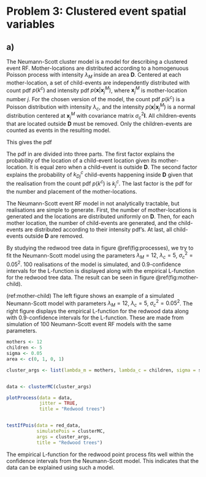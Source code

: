 # Problem 3: Clustered event spatial variables

## a)

The Neumann-Scott cluster model is a model for describing a clustered event RF.
Mother-locations are distributed according to a homogenuous Poisson process with intensity $\lambda_M$ inside an area $\mathbf{D}$. Centered at each mother-location, a set of child-events are independently distributed with count pdf $p(k^c)$ and intensity pdf $p(\bm{x} | \bm{x}_j^M)$, where $\bm{x}_j^M$ is mother-location number $j$. For the chosen version of the model, the count pdf $p(k^c)$ is a Poisson distribution with intensity $\lambda_c$, and the intensity $p(\bm{x} | \bm{x}_j^M)$ is a normal distribution centered at $\bm{x}_j^M$ with covariance matrix $\sigma_c^2 \mathbf{I}$. All children-events that are located outside $\mathbf{D}$ must be removed.
Only the children-events are counted as events in the resulting model.

This gives the pdf 

\begin{equation}
\label{eq:mother-child}
\begin{split}
\mathbf{X}_D &\sim p(\bm{x}_{ji}; j = 1, 2, ..., k_D^M; i = 1, 2, ..., k_{Dj}^c) \\
 &= \prod_{j = 1}^{k_D^M} \left(\left[\prod_{i = 1}^{k_{Dj}^c} \frac{I(\bm{x}_{ji} \in \mathbf{D}) p(\bm{x}_{ji} | \bm{x}_j^M)}{P(\mathbf{D} | \bm{x}_j^M)} \right] \times p(k_{Dj}^c | k_j^c, \bm{x}_j^M) p(k_j^c) \times \frac{1}{|\mathbf{D}|^{k_D^M}} p(k_D^M) \right).
\end{split}
\end{equation}

The pdf in \eqref{eq:mother-child} are divided into three parts. The first factor explains the probability of the location of a child-event location given its mother-location. It is equal zero when a child-event is outside $\mathbf{D}$. The second factor explains the probability of $k_{Dj}^c$ child-events happening inside $\mathbf{D}$ given that the realisation from the count pdf $p(k^c)$ is $k_j^c$. The last factor is the pdf for the number and placement of the mother-locations.

The Neumann-Scott event RF model in not analytically tractable, but realisations are simple to generate. \todo{this is copied from the compendium. Is that okay?} First, the number of mother-locations is generated and the locations are distributed uniformly on $\mathbf{D}$. Then, for each mother location, the number of child-events are generated, and the child-events are distributed according to their intensity pdf's. At last, all child-events outside $\mathbf{D}$ are removed.

By studying the redwood tree data in figure \@ref(fig:processes), we try to fit the Neumann-Scott model using the parameters $\lambda_M = 12$, $\lambda_c = 5$, $\sigma_c^2 = 0.05^2$. 100 realisations of the model is simulated, and 0.9-confidence intervals for the L-function is displayed along with the empirical L-function for the redwood tree data. The result can be seen in figure \@ref(fig:mother-child).

(ref:mother-child) The left figure shows an example of a simulated Neumann-Scott model with parameters $\lambda_M = 12$, $\lambda_c = 5$, $\sigma_c^2 = 0.05^2$. The right figure displays the empirical L-function for the redwood data along with 0.9-confidence intervals for the L-function. These are made from simulation of 100 Neumann-Scott event RF models with the same parameters.

```r

mothers <- 12
children <- 5
sigma <- 0.05
area <- c(0, 1, 0, 1)

cluster_args <- list(lambda_m = mothers, lambda_c = children, sigma = sigma, area = area)


data <- clusterMC(cluster_args)

plotProcess(data = data,
            jitter = TRUE,
            title = "Redwood trees")


testIfPois(data = red_data,
           simulatePois = clusterMC,
           args = cluster_args,
           title = "Redwood trees")

```

The empirical L-function for the redwood point process fits well within the confidence intervals from the Neumann-Scott model. This indicates that the data can be explained using such a model.
